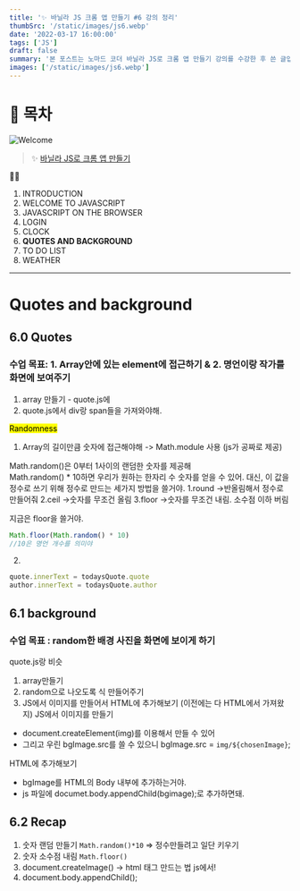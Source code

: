```yaml
---
title: '✨ 바닐라 JS 크롬 앱 만들기 #6 강의 정리'
thumbSrc: '/static/images/js6.webp'
date: '2022-03-17 16:00:00'
tags: ['JS']
draft: false
summary: '본 포스트는 노마드 코더 바닐라 JS로 크롬 앱 만들기 강의를 수강한 후 쓴 글입니다.'
images: ['/static/images/js6.webp']
---
```


# 📌 목차

![Welcome](/static/images/js6.webp)

> ✨ [바닐라 JS로 크롬 앱 만들기](https://nomadcoders.co/javascript-for-beginners/lobby)

💁🏻

1.  INTRODUCTION
2.  WELCOME TO JAVASCRIPT
3.  JAVASCRIPT ON THE BROWSER
4.  LOGIN
5.  CLOCK
6.  **QUOTES AND BACKGROUND**
7.  TO DO LIST
8.  WEATHER

---

# Quotes and background

## 6.0 Quotes

### 수업 목표: 1. Array안에 있는 element에 접근하기 & 2. 명언이랑 작가를 화면에 보여주기

1. array 만들기 - quote.js에
2. quote.js에서 div랑 span들을 가져와야해.

<mark>Randomness</mark>
1. Array의 길이만큼 숫자에 접근해야해 -> Math.module 사용 (js가 공짜로 제공)

Math.random()은 0부터 1사이의 랜덤한 숫자를 제공해<br />
Math.random() \* 10하면 우리가 원하는 한자리 수 숫자를 얻을 수 있어.
대신, 이 값을 정수로 쓰기 위해 정수로 만드는 세가지 방법을 쓸거야.
1.round ->반올림해서 정수로 만들어줘
2.ceil ->숫자를 무조건 올림
3.floor ->숫자를 무조건 내림. 소수점 이하 버림

지금은 floor을 쓸거야.

```js
Math.floor(Math.random() * 10)
//10은 명언 개수를 의미야
```

2.

```js
quote.innerText = todaysQuote.quote
author.innerText = todaysQuote.author
```

## 6.1 background

### 수업 목표 : random한 배경 사진을 화면에 보이게 하기

quote.js랑 비슷<br />

1. array만들기
2. random으로 나오도록 식 만들어주기
3. JS에서 이미지를 만들어서 HTML에 추가해보기 (이전에는 다 HTML에서 가져왔지)
   JS에서 이미지를 만들기

- document.createElement(img)를 이용해서 만들 수 있어
- 그리고 우린 bgImage.src를 쓸 수 있으니
  bgImage.src = `img/${chosenImage}`;

HTML에 추가해보기

- bgImage를 HTML의 Body 내부에 추가하는거야.
- js 파일에 documet.body.appendChild(bgimage);로 추가하면돼.

## 6.2 Recap

1. 숫자 랜덤 만들기 `Math.random()*10` => 정수만들려고 일단 키우기
2. 숫자 소수점 내림 `Math.floor()`
3. document.createImage() -> html 태그 만드는 법 js에서!
4. document.body.appendChild();
